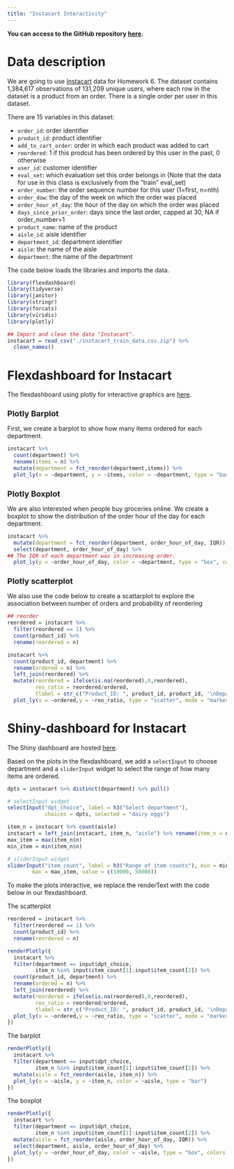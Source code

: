 ```yaml
---
title: "Instacart Interactivity"
---
```



**You can access to the GitHub repository [here](https://github.com/ashleyyyw/interactivity_practice).**


# Data description

We are going to use [Instacart](instacart_train_data.csv.zip) data for Homework 6. The dataset contains 1,384,617 observations of 131,209 unique users, where each row in the dataset is a product from an order. There is a single order per user in this dataset.

There are 15 variables in this dataset:

* `order_id`: order identifier
* `product_id`: product identifier
* `add_to_cart_order`: order in which each product was added to cart
* `reordered`: 1 if this prodcut has been ordered by this user in the past, 0 otherwise
* `user_id`: customer identifier
* `eval_set`: which evaluation set this order belongs in (Note that the data for use in this class is exclusively from the “train”  eval_set)
* `order_number`: the order sequence number for this user (1=first, n=nth)
* `order_dow`: the day of the week on which the order was placed
* `order_hour_of_day`: the hour of the day on which the order was placed
* `days_since_prior_order`: days since the last order, capped at 30, NA if order_number=1
* `product_name`: name of the product
* `aisle_id`: aisle identifier
* `department_id`: department identifier
* `aisle`: the name of the aisle
* `department`: the name of the department

The code below loads the libraries and imports the data.

```r
library(flexdashboard)
library(tidyverse)
library(janitor)
library(stringr)
library(forcats)
library(viridis)
library(plotly)
```

```r
## Import and clean the data "Instacart".
instacart = read_csv("./instacart_train_data.csv.zip") %>%
  clean_names()
```


# Flexdashboard for Instacart

The flexdashboard using plotly for interactive graphics are [here](instacart_dashboard1.html).

## Plotly Barplot

First, we create a barplot to show how many items ordered for each department.

```r
instacart %>% 
  count(department) %>% 
  rename(items = n) %>% 
  mutate(department = fct_reorder(department,items)) %>% 
  plot_ly(x = ~department, y = ~items, color = ~department, type = "bar")
```


## Plotly Boxplot

We are also interested when people buy groceries online. We create a boxplot to show the distribution of the order hour of the day for each department.

```r
instacart %>%
  mutate(department = fct_reorder(department, order_hour_of_day, IQR)) %>%
  select(department, order_hour_of_day) %>%
## The IQR of each department was in increasing order.
  plot_ly(y = ~order_hour_of_day, color = ~department, type = "box", colors = "Set2")
```

## Plotly scatterplot

We also use the code below to create a scattarplot to explore the association between number of orders and probability of reordering

```r
## reorder
reordered = instacart %>% 
  filter(reordered == 1) %>% 
  count(product_id) %>% 
  rename(reordered = n)

instacart %>% 
  count(product_id, department) %>%
  rename(ordered = n) %>% 
  left_join(reordered) %>% 
  mutate(reordered = ifelse(is.na(reordered),0,reordered),
         reo_ratio = reordered/ordered,
         tlabel = str_c("Product_ID: ", product_id, product_id, '\nDepartment: ', department)) %>%
  plot_ly(x = ~ordered,y = ~reo_ratio, type = "scatter", mode = "markers", alpha = 0.5, text = ~tlabel, color = I("black"))
```


# Shiny-dashboard for Instacart

The Shiny dashboard are hosted [here](https://yunqiu-yao.shinyapps.io/instacart_dashboard2/).

Based on the plots in the flexdashboard, we add a `selectInput` to choose department and a `sliderInput` widget to select the range of how many items are ordered.

```r
dpts = instacart %>% distinct(department) %>% pull()

# selectInput widget
selectInput("dpt_choice", label = h3("Select department"), 
            choices = dpts, selected = "dairy eggs")

item_n = instacart %>% count(aisle)
instacart = left_join(instacart, item_n, "aisle") %>% rename(item_n = n)
max_item = max(item_n$n)
min_item = min(item_n$n)

# sliderInput widget
sliderInput("item_count", label = h3("Range of item counts"), min = min_item, 
        max = max_item, value = c(10000, 50000))
```

To make the plots interactive, we replace the renderText with the code below in our flexdashboard.

The scatterplot

```r
reordered = instacart %>% 
  filter(reordered == 1) %>% 
  count(product_id) %>% 
  rename(reordered = n)

renderPlotly({
  instacart %>% 
  filter(department == input$dpt_choice,
         item_n %in% input$item_count[1]:input$item_count[2]) %>% 
  count(product_id, department) %>%
  rename(ordered = n) %>% 
  left_join(reordered) %>% 
  mutate(reordered = ifelse(is.na(reordered),0,reordered),
         reo_ratio = reordered/ordered,
         tlabel = str_c("Product_ID: ", product_id, product_id, '\nDepartment: ', department)) %>%
  plot_ly(x = ~ordered,y = ~reo_ratio, type = "scatter", mode = "markers", alpha =0.5, text = ~tlabel, color = I("black"))
})
```

The barplot

```r
renderPlotly({
  instacart %>% 
  filter(department == input$dpt_choice,
         item_n %in% input$item_count[1]:input$item_count[2]) %>%
  mutate(aisle = fct_reorder(aisle, item_n)) %>% 
  plot_ly(x = ~aisle, y = ~item_n, color = ~aisle, type = "bar")
})

```

The boxplot

```r
renderPlotly({
  instacart %>%
  filter(department == input$dpt_choice,
         item_n %in% input$item_count[1]:input$item_count[2]) %>% 
  mutate(aisle = fct_reorder(aisle, order_hour_of_day, IQR)) %>%
  select(department, aisle, order_hour_of_day) %>%
  plot_ly(y = ~order_hour_of_day, color = ~aisle, type = "box", colors = "Set2")
})
```



<style type="text/css">

body{ /* Normal  */
      font-size: 14px;
  }
h1 { /* Header 1 */
  font-size: 28px;
}
h2 { /* Header 2 */
  font-size: 18px;
}
</style>